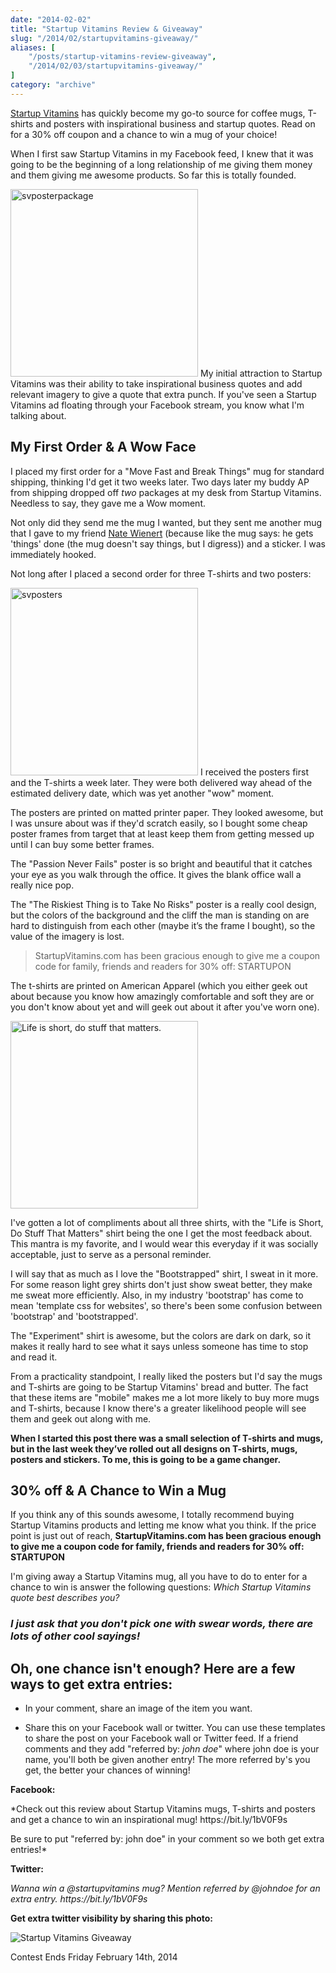 ```yaml
---
date: "2014-02-02"
title: "Startup Vitamins Review & Giveaway"
slug: "/2014/02/startupvitamins-giveaway/"
aliases: [
    "/posts/startup-vitamins-review-giveaway",
    "/2014/02/03/startupvitamins-giveaway/"
]
category: "archive"
---
```


<p class="intro">
  <a href="https://www.startupvitamins.com">Startup Vitamins</a> has quickly become my go-to source for coffee mugs, T-shirts and posters with inspirational business and startup quotes. Read on for a 30% off coupon and a chance to win a mug of your choice!
</p>

<p>When I first saw Startup Vitamins in my Facebook feed, I knew that it was going to be the beginning of a long relationship of me giving them money and them giving me awesome products. So far this is totally founded.</p>

<p><img src="https://www.startupvitamins.com/media/spots/Office_64.png" alt="svposterpackage" width="300" height="300" class="alignleft size-full wp-image-452" /> My initial attraction to Startup Vitamins was their ability to take inspirational business quotes and add relevant imagery to give a quote that extra punch. If you've seen a Startup Vitamins ad floating through your Facebook stream, you know what I'm talking about.</p>

<h2>My First Order &amp; A Wow Face</h2>

<p>I placed my first order for a "Move Fast and Break Things" mug for standard shipping, thinking I'd get it two weeks later. Two days later my buddy AP from shipping dropped off <em>two</em> packages at my desk from Startup Vitamins. Needless to say, they gave me a Wow moment.</p>

<p>Not only did they send me the mug I wanted, but they sent me another mug that I gave to my friend <a href="https://www.natewienert.com">Nate Wienert</a> (because like the mug says: he gets 'things' done (the mug doesn't say things, but I digress)) and a sticker. I was immediately hooked.</p>

<div class="group">
  Not long after I placed a second order for three T-shirts and two posters:
</div>

<p><img src="https://www.realchaseadams.com/imgs/2014/01/svposters.png" alt="svposters" width="300" height="300" class="alignright size-full wp-image-453" /> I received the posters first and the T-shirts a week later. They were both delivered way ahead of the estimated delivery date, which was yet another "wow" moment.</p>

<p>The posters are printed on matted printer paper. They looked awesome, but I was unsure about was if they'd scratch easily, so I bought some cheap poster frames from target that at least keep them from getting messed up until I can buy some better frames.</p>

<p>The "Passion Never Fails" poster is so bright and beautiful that it catches your eye as you walk through the office. It gives the blank office wall a really nice pop.</p>

<p>The "The Riskiest Thing is to Take No Risks" poster is a really cool design, but the colors of the background and the cliff the man is standing on are hard to distinguish from each other (maybe it’s the frame I bought), so the value of the imagery is lost.</p>

<blockquote>
  <p>StartupVitamins.com has been gracious enough to give me a coupon code for family, friends and readers for 30% off: STARTUPON</p>
</blockquote>

<p>The t-shirts are printed on American Apparel (which you either geek out about because you know how amazingly comfortable and soft they are or you don't know about yet and will geek out about it after you've worn one).</p>

<p><a href="https://www.startupvitamins.com/products/startup-tshirt-life-is-short"><img src="https://www.startupvitamins.com/media/products/34/tshirt.jpg" width="300" height="300" alt="Life is short, do stuff that matters." class="alignleft" /></a></p>

<p>I've gotten a lot of compliments about all three shirts, with the "Life is Short, Do Stuff That Matters" shirt being the one I get the most feedback about. This mantra is my favorite, and I would wear this everyday if it was socially acceptable, just to serve as a personal reminder.</p>

<p>I will say that as much as I love the "Bootstrapped" shirt, I sweat in it more. For some reason light grey shirts don't just show sweat better, they make me sweat more efficiently. Also, in my industry 'bootstrap' has come to mean 'template css for websites', so there's been some confusion between 'bootstrap' and 'bootstrapped'.</p>

<p>The "Experiment" shirt is awesome, but the colors are dark on dark, so it makes it really hard to see what it says unless someone has time to stop and read it.</p>

<p>From a practicality standpoint, I really liked the posters but I'd say the mugs and T-shirts are going to be Startup Vitamins' bread and butter. The fact that these items are "mobile" makes me a lot more likely to buy more mugs and T-shirts, because I know there's a greater likelihood people will see them and geek out along with me.</p>

<p><strong>When I started this post there was a small selection of T-shirts and mugs, but in the last week they’ve rolled out all designs on T-shirts, mugs, posters and stickers. To me, this is going to be a game changer.</strong></p>

<h2>30% off &amp; A Chance to Win a Mug</h2>

<p>If you think any of this sounds awesome, I totally recommend buying Startup Vitamins products and letting me know what you think. If the price point is just out of reach, <strong>StartupVitamins.com has been gracious enough to give me a coupon code for family, friends and readers for 30% off: STARTUPON</strong></p>

<p class="marker">
  I'm giving away a Startup Vitamins mug, all you have to do to enter for a chance to win is answer the following questions: <em>Which Startup Vitamins quote best describes you?</em>
</p>

<h3><em>I just ask that you don't pick one with swear words, there are lots of other cool sayings!</em></h3>

<h2>Oh, one chance isn't enough? Here are a few ways to get extra entries:</h2>

<ul>
<li><p>In your comment, share an image of the item you want.</p></li>
<li><p>Share this on your Facebook wall or twitter. You can use these templates to share the post on your Facebook wall or Twitter feed. If a friend comments and they add "referred by: <em>john doe</em>" where john doe is your name, you'll both be given another entry! The more referred by's you get, the better your chances of winning!</p></li>
</ul>

<p><strong>Facebook:</strong></p>

<p>*Check out this review about Startup Vitamins mugs, T-shirts and posters and get a chance to win an inspirational mug! https://bit.ly/1bV0F9s</p>

<p>Be sure to put "referred by: john doe" in your comment so we both get extra entries!*</p>

<p><strong>Twitter:</strong></p>

<p><em>Wanna win a @startupvitamins mug? Mention referred by @johndoe for an extra entry. https://bit.ly/1bV0F9s</em></p>

<p><strong>Get extra twitter visibility by sharing this photo:</strong></p>

<p><img src="https://www.realchaseadams.com/imgs/2014/02/twitter-sv-mug-giveaway.jpg" alt="Startup Vitamins Giveaway" /></p>

<div class="marker">
  Contest Ends Friday February 14th, 2014
</div>
